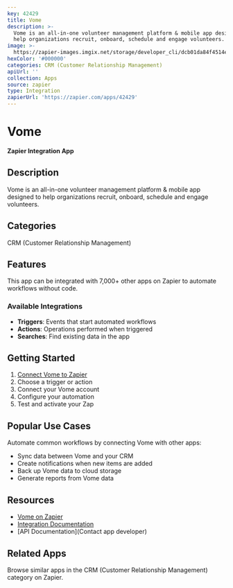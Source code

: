 ```yaml
---
key: 42429
title: Vome
description: >-
  Vome is an all-in-one volunteer management platform & mobile app designed to
  help organizations recruit, onboard, schedule and engage volunteers.
image: >-
  https://zapier-images.imgix.net/storage/developer_cli/dcb01da84f4514e0365573f249669d0e.png?auto=format%2Ccompress&ixlib=python-3.0.0&q=50
hexColor: '#000000'
categories: CRM (Customer Relationship Management)
apiUrl: ''
collection: Apps
source: zapier
type: Integration
zapierUrl: 'https://zapier.com/apps/42429'
---
```

# Vome

**Zapier Integration App**

## Description

Vome is an all-in-one volunteer management platform & mobile app designed to help organizations recruit, onboard, schedule and engage volunteers.

## Categories

CRM (Customer Relationship Management)

## Features

This app can be integrated with 7,000+ other apps on Zapier to automate workflows without code.

### Available Integrations

- **Triggers**: Events that start automated workflows
- **Actions**: Operations performed when triggered
- **Searches**: Find existing data in the app

## Getting Started

1. [Connect Vome to Zapier](https://zapier.com/apps/42429)
2. Choose a trigger or action
3. Connect your Vome account
4. Configure your automation
5. Test and activate your Zap

## Popular Use Cases

Automate common workflows by connecting Vome with other apps:

- Sync data between Vome and your CRM
- Create notifications when new items are added
- Back up Vome data to cloud storage
- Generate reports from Vome data

## Resources

- [Vome on Zapier](https://zapier.com/apps/42429)
- [Integration Documentation](https://zapier.com/apps/42429/integrations)
- [API Documentation](Contact app developer)

## Related Apps

Browse similar apps in the CRM (Customer Relationship Management) category on Zapier.
